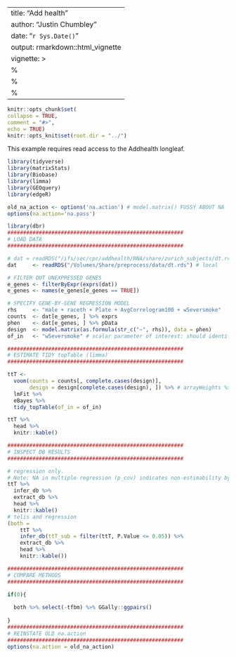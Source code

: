 ---
title: "Add health "
author: "Justin Chumbley"
date: "`r Sys.Date()`"
output: rmarkdown::html_vignette
vignette: >
%\VignetteIndexEntry{Add health}
  %\VignetteEngine{knitr::rmarkdown}
  %\VignetteEncoding{UTF-8}
  ---
  
  ```r
knitr::opts_chunk$set(
collapse = TRUE,
comment = "#>",
echo = TRUE)
knitr::opts_knit$set(root.dir = "../")
```

This example requires read access to the Addhealth longleaf.

```r

library(tidyverse)
library(matrixStats)
library(Biobase)
library(limma)
library(GEOquery)
library(edgeR)

old_na_action <- options('na.action') # model.matrix() FUSSY ABOUT NA
options(na.action='na.pass')

```

```r

library(dbr)
########################################################
# LOAD DATA
########################################################

# dat = readRDS("/ifs/sec/cpc/addhealth/RNA/share/zurich_subjects/dt.rds") # longleaf
dat     <- readRDS("/Volumes/Share/preprocess/data/dt.rds") # local

# FILTER OUT UNEXPRESSED GENES
e_genes <- filterByExpr(exprs(dat))
e_genes <- names(e_genes[e_genes == TRUE])

# SPECIFY GENE-BY-GENE REGRESSION MODEL
rhs     <- "male + raceth + Plate + AvgCorrelogram100 + w5eversmoke"
counts  <- dat[e_genes, ] %>% exprs
phen    <- dat[e_genes, ] %>% pData
design  <- model.matrix(as.formula(str_c("~", rhs)), data = phen)
of_in   <- "w5eversmoke" # scalar parameter of interest: should identify a *single* column of "design"

########################################################
# ESTIMATE TIDY topTable (limma)
########################################################

ttT <-
  voom(counts = counts[, complete.cases(design)],
       design = design[complete.cases(design), ]) %>% # arrayWeights %>%
  lmFit %>%
  eBayes %>%
  tidy_topTable(of_in = of_in)

ttT %>% 
  head %>% 
  knitr::kable()

########################################################
# INSPECT DB RESULTS
########################################################

# regression only.
# Note: NA in multiple regression (p_cov) indicates non-estimability by lm()
ttT %>%
  infer_db %>%
  extract_db %>% 
  head %>% 
  knitr::kable()
# telis and regression
(both = 
    ttT %>%
    infer_db(ttT_sub = filter(ttT, P.Value <= 0.05)) %>%
    extract_db %>% 
    head %>% 
    knitr::kable())

########################################################
# COMPARE METHODS
########################################################

if(0){ 
  
  both %>% select(-tfbm) %>% GGally::ggpairs()
  
}
########################################################
# REINSTATE OLD na.action
########################################################
options(na.action = old_na_action)

```
